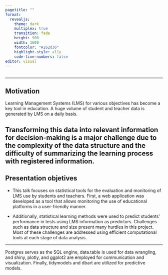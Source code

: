 ```yaml
---
pagetitle: ""
format: 
  revealjs: 
    theme: dark
    multiplex: true
    transition: fade
    height: 900
    width: 1600
    fontcolor: "#262d36"
    highlight-style: a11y
    code-line-numbers: false
editor: visual
---
```


##  {background-image="images/tapa.jpeg" aria-label="image with presentation title and user design."}


---

## Motivation

Learning Management Systems (LMS) for various objectives has become a key tool in education. A huge volume of student and teacher data is generated by LMS on a daily basis.

Transforming this data into relevant information for decision-making is a major challenge due to the complexity of the data structure and the difficulty of summarizing the learning process with registered information.
---

## Presentation objetives

- This talk focuses on statistical tools for the evaluation and monitoring of LMS use by students and teachers. First, a web application was developed as a tool that allows monitoring the use of educational platforms in a user-friendly manner.

- Additionally, statistical learning methods were used to predict students' performance in tests using LMS information as predictors. Challenges such as data structure and size present many hurdles in this project. Most of these challenges are addressed using efficient computational tools at each stage of data analysis.

---



Postgres serves as the SQL engine, data.table is used for data wrangling, and shiny, plotly, and ggplot2 are employed for communication and visualization. Finally, tidymodels and dbart are utilized for predictive models.




 